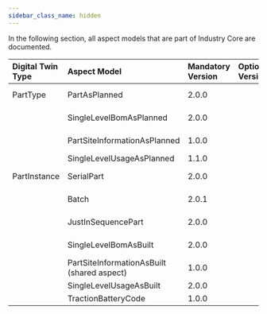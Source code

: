 ```yaml
---
sidebar_class_name: hidden
---
```


<!--
This work is licensed under the CC-BY-4.0 (https://creativecommons.org/licenses/by/4.0/legalcode).

- SPDX-License-Identifier: CC-BY-4.0
- SPDX-FileCopyrightText: 2023 - 2024 BASF SE
- SPDX-FileCopyrightText: 2023 - 2024 Bayerische Motoren Werke Aktiengesellschaft (BMW AG)
- SPDX-FileCopyrightText: 2023 - 2024 Fraunhofer-Gesellschaft zur Foerderung der angewandten Forschung e.V. (represented by Fraunhofer ISST & Fraunhofer IML)
- SPDX-FileCopyrightText: 2023 - 2024 German Edge Cloud GmbH & Co. KG
- SPDX-FileCopyrightText: 2023 - 2024 Mercedes Benz AG
- SPDX-FileCopyrightText: 2023 - 2024 Robert Bosch Manufacturing Solutions GmbH
- SPDX-FileCopyrightText: 2023 - 2024 SAP SE
- SPDX-FileCopyrightText: 2023 - 2024 Siemens AG
- SPDX-FileCopyrightText: 2023 - 2024 T-Systems International GmbH
- SPDX-FileCopyrightText: 2023 - 2024 ZF Friedrichshafen AG
- SPDX-FileCopyrightText: 2023 - 2024 Contributors to the Eclipse Foundation
- Source URL: https://github.com/eclipse-tractusx/eclipse-tractusx.github.io/tree/main/docs-kits/kits/Industry%20Core%20Kit (latest version)
-->

In the following section, all aspect models that are part of Industry Core are documented. 

| Digital Twin Type | Aspect Model | Mandatory Version | Optional Versions | KIT |
| :-- | :-- | :-- | :-- | :-- |
| PartType | PartAsPlanned | 2.0.0 |  | Industry Core |
| | SingleLevelBomAsPlanned | 2.0.0 |  | Industry Core |
| | PartSiteInformationAsPlanned | 1.0.0 | | Industry Core |
| | SingleLevelUsageAsPlanned | 1.1.0 | | Traceability |
| PartInstance | SerialPart | 2.0.0 |  | Industry Core |
| | Batch | 2.0.1 |  | Industry Core |
| | JustInSequencePart | 2.0.0 | | Industry Core |
| | SingleLevelBomAsBuilt | 2.0.0 |  | Industry Core |
| | PartSiteInformationAsBuilt (shared aspect) | 1.0.0 | | Industry Core |
| | SingleLevelUsageAsBuilt | 2.0.0 | | Traceability |
| | TractionBatteryCode | 1.0.0 | | Traceability |
